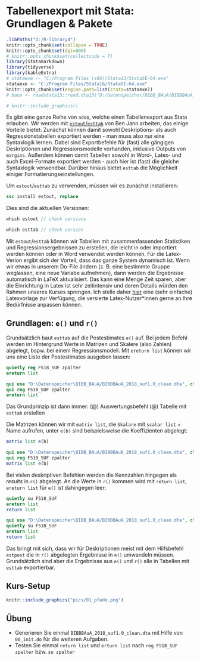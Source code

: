 # Tabellenexport mit Stata: Grundlagen & Pakete {#base} 

```r
.libPaths("D:/R-library4")
knitr::opts_chunk$set(collapse = TRUE)
knitr::opts_chunk$set(dpi=800)
# knitr::opts_chunk$set(collectcode = T)
library(Statamarkdown)
library(tidyverse)
library(kableExtra)
# stataexe <- "C:/Program Files (x86)/Stata13/StataSE-64.exe"
stataexe <- "C:/Program Files/Stata16/StataSE-64.exe"
knitr::opts_chunk$set(engine.path=list(stata=stataexe))
# baua <- readstata13::read.dta13("D:/Datenspeicher/BIBB_BAuA/BIBBBAuA_2018_suf1.0.dta",convert.factors = F)
```

```r
# knitr::include_graphics()
```


Es gibt eine ganze Reihe von `ado`s, welche einen Tabellenexport aus Stata erlauben.
Wir werden mit [`estout`/`esttab`](http://repec.sowi.unibe.ch/stata/estout/) von Ben Jann arbeiten, das einige Vorteile bietet:
Zunächst können damit sowohl Deskriptions- als auch Regressionstabellen exportiert werden - man muss also nur eine Syntaxlogik lernen.
Dabei sind Exportbefehle für (fast) alle gängigen Deskriptionen und Regressionsmodelle vorhanden, inklusive Outputs von `margins`.
Außerdem können damit Tabellen sowohl in Word-, Latex- und auch Excel-Formate exportiert werden - auch hier ist (fast) die gleiche Syntaxlogik verwendbar.
Darüber hinaus bietet `esttab` die Möglichkeit einiger Formatierungseinstellungen.

Um `estout`/`esttab` zu verwenden, müssen wir es zunächst installieren:
```stata
ssc install estout, replace
```
Dies sind die aktuellen Versionen:
```stata
which estout // check versions
```

```stata
which esttab // check version
```

Mit `estout`/`esttab` können wir Tabellen mit zusammenfassenden Statistiken und Regressionsergebnissen zu erstellen, die leicht in \LaTeX oder importiert werden können oder in Word verwendet werden können.
Für die Latex-Verion ergibt sich der Vorteil, dass das ganze System dynamisch ist. 
Wenn wir etwas in unserem Do-File ändern (z. B. eine bestimmte Gruppe weglassen, eine neue Variabe aufnehmen), dann werden die Ergebnisse automatisch in LaTeX aktualisiert. 
Das kann eine Menge Zeit sparen, aber die Einrichtung in Latex ist sehr zeitintensiv und deren Details würden den Rahmen unseres Kurses sprengen.
Ich stelle daher [hier](https://www.overleaf.com/read/cfjbtghnxrcn) eine (sehr einfache) Latexvorlage zur Verfügung, die versierte Latex-Nutzer*innen gerne an Ihre Bedürfnisse anpassen können.
<!-- https://www.overleaf.com/read/zgnvgxdzzptg -->

## Grundlagen: `e()` und `r()`

Grundsätzlich baut `esttab` auf die Postestimates `e()` auf.
Bei jedem Befehl werden im Hintergrund Werte in Matrizen und Skalere (also Zahlen) abgelegt, bspw. bei einem Regressionsmodell. Mit `ereturn list` können wir uns eine Liste der Postestimates ausgeben lassen:
```stata
quietly reg F518_SUF zpalter
ereturn list
```

```stata
qui use "D:\Datenspeicher\BIBB_BAuA/BIBBBAuA_2018_suf1.0_clean.dta", clear
qui reg F518_SUF zpalter
ereturn list
```

Das Grundprinzip ist dann immer:
(@) Auswertungsbefehl
(@) Tabelle mit `esttab` erstellen


Die Matrizen können wir mit `matrix list`, die `Skalare` mit `scalar list` + Name aufrufen, unter `e(b)` sind beispielsweise die Koeffizienten abgelegt:
```stata
matrix list e(b)
```

```stata
qui use "D:\Datenspeicher\BIBB_BAuA/BIBBBAuA_2018_suf1.0_clean.dta", clear
qui reg F518_SUF zpalter
matrix list e(b)
```

Bei vielen deskriptiven Befehlen werden die Kennzahlen hingegen als *results* in `r()` abgelegt. 
An die Werte in `r()` kommen wird mit `return list`, `ereturn list` für `e()` ist dahingegen leer:
```stata
quietly su F518_SUF
ereturn list
return list
```

```stata
qui use "D:\Datenspeicher\BIBB_BAuA/BIBBBAuA_2018_suf1.0_clean.dta", clear
quietly su F518_SUF
ereturn list
return list
```

Das bringt mit sich, dass wir für Deskriptionen meist mit dem Hilfsbefehl `estpost` die in `r()` abgelegten Ergebnisse in `e()` umwandeln müssen.
Grundsätzlich sind aber die Ergebnisse aus `e()` und `r()` alle in Tabellen mit `esttab` exportierbar.


## Kurs-Setup

```r
knitr::include_graphics("pics/01_pfade.png")
```

## Übung

+ Generieren Sie einmal `BIBBBAuA_2018_suf1.0_clean.dta` mit Hilfe von `00_init.do` für die weiteren Aufgaben.
+ Testen Sie einmal `return list` und `erturn list` nach `reg F518_SUF zpalter` bzw.  `su zpalter`

